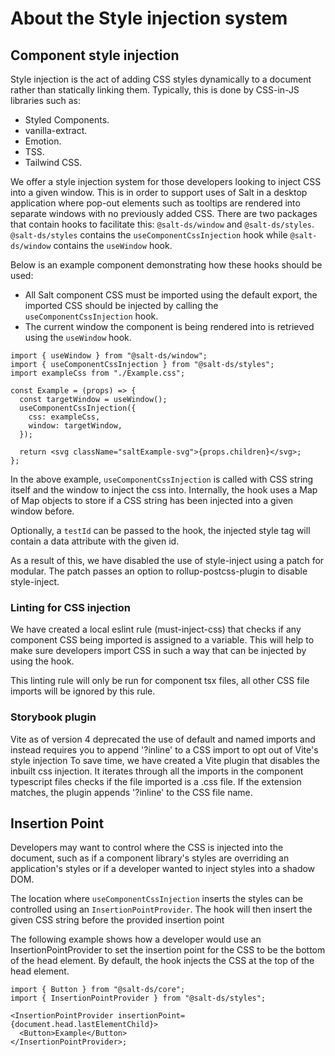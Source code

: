 
<Meta title="Documentation/Styles/About the Style injection system" />

# About the Style injection system

## Component style injection

Style injection is the act of adding CSS styles dynamically to a document rather than statically linking them.
Typically, this is done by CSS-in-JS libraries such as:

- Styled Components.
- vanilla-extract.
- Emotion.
- TSS.
- Tailwind CSS.

We offer a style injection system for those developers looking to inject CSS into a given window.
This is in order to support uses of Salt in a desktop application where pop-out elements such as tooltips are rendered into separate windows with no previously added CSS.
There are two packages that contain hooks to facilitate this: `@salt-ds/window` and `@salt-ds/styles`.
`@salt-ds/styles` contains the `useComponentCssInjection` hook while `@salt-ds/window` contains the `useWindow` hook.

Below is an example component demonstrating how these hooks should be used:

- All Salt component CSS must be imported using the default export, the imported CSS should be injected by calling the `useComponentCssInjection` hook.
- The current window the component is being rendered into is retrieved using the `useWindow` hook.

```tsx
import { useWindow } from "@salt-ds/window";
import { useComponentCssInjection } from "@salt-ds/styles";
import exampleCss from "./Example.css";

const Example = (props) => {
  const targetWindow = useWindow();
  useComponentCssInjection({
    css: exampleCss,
    window: targetWindow,
  });

  return <svg className="saltExample-svg">{props.children}</svg>;
};
```

In the above example, `useComponentCssInjection` is called with CSS string itself and the window to inject the css into.
Internally, the hook uses a Map of Map objects to store if a CSS string has been injected into a given window before.

Optionally, a `testId` can be passed to the hook, the injected style tag will contain a data attribute with the given id.

As a result of this, we have disabled the use of style-inject using a patch for modular. The patch passes an option to rollup-postcss-plugin to disable style-inject.

### Linting for CSS injection

We have created a local eslint rule (must-inject-css) that checks if any component CSS being imported is assigned to a variable.
This will help to make sure developers import CSS in such a way that can be injected by using the hook.

This linting rule will only be run for component tsx files, all other CSS file imports will be ignored by this rule.

### Storybook plugin

Vite as of version 4 deprecated the use of default and named imports and instead requires you to append '?inline' to a CSS import to opt out of Vite's style injection
To save time, we have created a Vite plugin that disables the inbuilt css injection. It iterates through all the imports in the component typescript files checks if the file imported is a .css file.
If the extension matches, the plugin appends '?inline' to the CSS file name.

## Insertion Point

Developers may want to control where the CSS is injected into the document, such as if a component library's styles are overriding an application's styles or if a developer wanted to inject styles into a shadow DOM.

The location where `useComponentCssInjection` inserts the styles can be controlled using an `InsertionPointProvider`. The hook will then insert the given CSS string before the provided insertion point

The following example shows how a developer would use an InsertionPointProvider to set the insertion point for the CSS to be the bottom of the head element. By default, the hook injects the CSS at the top of the head element.

```tsx
import { Button } from "@salt-ds/core";
import { InsertionPointProvider } from "@salt-ds/styles";

<InsertionPointProvider insertionPoint={document.head.lastElementChild}>
  <Button>Example</Button>
</InsertionPointProvider>;
```
